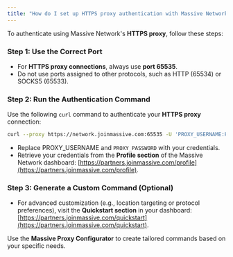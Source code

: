 ```yaml
---
title: "How do I set up HTTPS proxy authentication with Massive Network?"
---
```


To authenticate using Massive Network's **HTTPS proxy**, follow these steps:

### **Step 1: Use the Correct Port**

- For **HTTPS proxy connections**, always use **port 65535**.
- Do not use ports assigned to other protocols, such as HTTP (65534) or SOCKS5 (65533).

### **Step 2: Run the Authentication Command**

Use the following `curl` command to authenticate your **HTTPS proxy** connection:

```bash
curl --proxy https://network.joinmassive.com:65535 -U 'PROXY_USERNAME:PROXY_PASSWORD' https://cloudflare.com/cdn-cgi/trace
```

- Replace PROXY_USERNAME and `PROXY_PASSWORD` with your credentials.
- Retrieve your credentials from the **Profile section** of the Massive Network dashboard: [https://partners.joinmassive.com/profile](https://partners.joinmassive.com/profile).

### **Step 3: Generate a Custom Command (Optional)**

- For advanced customization (e.g., location targeting or protocol preferences), visit the **Quickstart section** in your dashboard: [https://partners.joinmassive.com/quickstart](https://partners.joinmassive.com/quickstart).

Use the **Massive Proxy Configurator** to create tailored commands based on your specific needs.